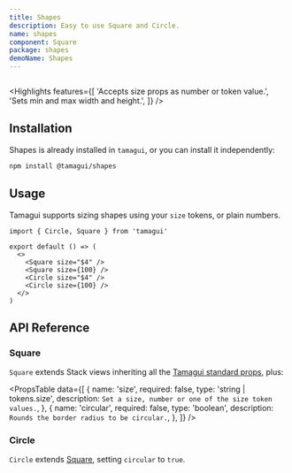 ```yaml
---
title: Shapes
description: Easy to use Square and Circle.
name: shapes
component: Square
package: shapes
demoName: Shapes
---
```


<HeroContainer>
  <ShapesDemo />
</HeroContainer>

```tsx hero template=Shapes

```

<Highlights
  features={[
    'Accepts size props as number or token value.',
    'Sets min and max width and height.',
  ]}
/>

## Installation

Shapes is already installed in `tamagui`, or you can install it independently:

```bash
npm install @tamagui/shapes
```

## Usage

Tamagui supports sizing shapes using your `size` tokens, or plain numbers.

```tsx
import { Circle, Square } from 'tamagui'

export default () => (
  <>
    <Square size="$4" />
    <Square size={100} />
    <Circle size="$4" />
    <Circle size={100} />
  </>
)
```

## API Reference

### Square

`Square` extends Stack views inheriting all the [Tamagui standard props](/docs/intro/props), plus:

<PropsTable
  data={[
    {
      name: 'size',
      required: false,
      type: 'string | tokens.size',
      description: `Set a size, number or one of the size token values.`,
    },
    {
      name: 'circular',
      required: false,
      type: 'boolean',
      description: `Rounds the border radius to be circular.`,
    },
  ]}
/>

### Circle

`Circle` extends [Square](#square), setting `circular` to `true`.
